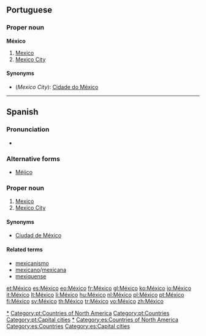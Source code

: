 {{also|Mexico}}
==Portuguese==

===Proper noun===
'''México'''

# [[Mexico]]
# [[Mexico City]]

====Synonyms====
* (''Mexico City''): [[Cidade do México]]

[[Category:pt:Mexico|*]]
[[Category:pt:Countries of North America]]
[[Category:pt:Countries]]
[[Category:pt:Capital cities]]

----

==Spanish==
{{wikipedia|lang=es}}

===Pronunciation===
* {{audio|Es-mx-México.ogg|Audio (Mexico)}}

===Alternative forms===
* [[Méjico]]

===Proper noun===
{{es-proper noun|m}}

# [[Mexico]]
# [[Mexico City]]

====Synonyms====
* {{sense|Mexico City}} [[Ciudad de México]]

====Related terms====
* [[mexicanismo]]
* [[mexicano]]/[[mexicana]]
* [[mexiquense]]

[[Category:es:Mexico|*]]
[[Category:es:Countries of North America]]
[[Category:es:Countries]]
[[Category:es:Capital cities]]

[[et:México]]
[[es:México]]
[[eo:México]]
[[fr:México]]
[[gl:México]]
[[ko:México]]
[[io:México]]
[[it:México]]
[[lt:México]]
[[li:México]]
[[hu:México]]
[[nl:México]]
[[pl:México]]
[[pt:México]]
[[fi:México]]
[[sv:México]]
[[th:México]]
[[tr:México]]
[[vo:México]]
[[zh:México]]